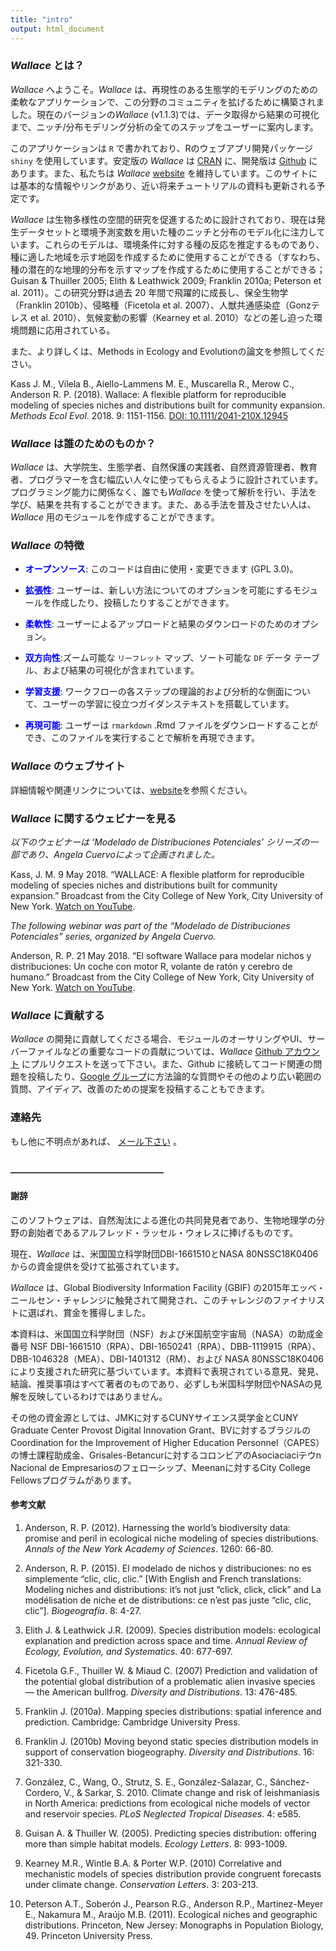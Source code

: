 ```yaml
---
title: "intro"
output: html_document
---
```


### ***Wallace* とは？**

*Wallace* へようこそ。*Wallace* は、再現性のある生態学的モデリングのための柔軟なアプリケーションで、この分野のコミュニティを拡げるために構築されました。現在のバージョンの*Wallace* (v1.1.3)では、データ取得から結果の可視化まで、ニッチ/分布モデリング分析の全てのステップをユーザーに案内します。

このアプリケーションは `R` で書かれており、Rのウェブアプリ開発パッケージ `shiny` を使用しています。安定版の *Wallace* は <a href='https://CRAN.R-project.org/package=wallace' target='_blank'>CRAN</a> に、開発版は <a href='https://github.com/wallaceEcoMod/wallace' target='_blank'>Github</a> にあります。また、私たちは *Wallace* <a href='https://wallaceecomod.github.io/' target='_blank'>website</a> を維持しています。このサイトには基本的な情報やリンクがあり、近い将来チュートリアルの資料も更新される予定です。

*Wallace* は生物多様性の空間的研究を促進するために設計されており、現在は発生データセットと環境予測変数を用いた種のニッチと分布のモデル化に注力しています。これらのモデルは、環境条件に対する種の反応を推定するものであり、種に適した地域を示す地図を作成するために使用することができる（すなわち、種の潜在的な地理的分布を示すマップを作成するために使用することができる；Guisan & Thuiller 2005; Elith & Leathwick 2009; Franklin 2010a; Peterson et al. 2011）。この研究分野は過去 20 年間で飛躍的に成長し、保全生物学（Franklin 2010b）、侵略種（Ficetola et al. 2007）、人獣共通感染症（Gonzテレス et al. 2010）、気候変動の影響（Kearney et al. 2010）などの差し迫った環境問題に応用されている。

また、より詳しくは、Methods in Ecology and Evolutionの論文を参照してください。

Kass J. M., Vilela B., Aiello-Lammens M. E., Muscarella R., Merow C., Anderson R. P. (2018). Wallace: A flexible platform for reproducible modeling of species niches and distributions built for community expansion. *Methods Ecol Evol*. 2018. 9: 1151-1156. <a href="https://doi.org/10.1111/2041-210X.12945" target="_blank">DOI: 10.1111/2041-210X.12945</a>

### ***Wallace* は誰のためのものか？**

*Wallace* は、大学院生、生態学者、自然保護の実践者、自然資源管理者、教育者、プログラマーを含む幅広い人々に使ってもらえるように設計されています。プログラミング能力に関係なく、誰でも*Wallace* を使って解析を行い、手法を学び、結果を共有することができます。また、ある手法を普及させたい人は、*Wallace* 用のモジュールを作成することができます。

### ***Wallace* の特徴**

* **<span style='color:blue'>オープンソース</span>**: このコードは自由に使用・変更できます (GPL 3.0)。

* **<span style='color:blue'>拡張性</span>**:  ユーザーは、新しい方法についてのオプションを可能にするモジュールを作成したり、投稿したりすることができます。

* **<span style='color:blue'>柔軟性</span>**: ユーザーによるアップロードと結果のダウンロードのためのオプション。

* **<span style='color:blue'>双方向性</span>**:ズーム可能な `リーフレット` マップ、ソート可能な `DF` データ テーブル、および結果の可視化が含まれています。

* **<span style='color:blue'>学習支援</span>**:  ワークフローの各ステップの理論的および分析的な側面について、ユーザーの学習に役立つガイダンステキストを搭載しています。

* **<span style="color:blue">再現可能</span>**: ユーザーは `rmarkdown` .Rmd ファイルをダウンロードすることができ、このファイルを実行することで解析を再現できます。

### ***Wallace* のウェブサイト**

詳細情報や関連リンクについては、<a href='https://wallaceecomod.github.io/' target='_blank'>website</a>を参照ください。

### ***Wallace* に関するウェビナーを見る**

*以下のウェビナーは 'Modelado de Distribuciones Potenciales' シリーズの一部であり、Angela Cuervoによって企画されました。*

Kass, J. M. 9 May 2018. "WALLACE: A flexible platform for reproducible modeling of species niches and distributions built for community expansion." Broadcast from the City College of New York, City University of New York. <a href="https://www.youtube.com/watch?v=00CSd9vx2CE&feature=youtu.be" target="_blank">Watch on YouTube</a>.

*The following webinar was part of the "Modelado de Distribuciones Potenciales" series, organized by Angela Cuervo.*

Anderson, R. P. 21 May 2018. "El software Wallace para modelar nichos y distribuciones: Un coche con motor R, volante de ratón y cerebro de humano." Broadcast from the City College of New York, City University of New York. <a href="https://www.youtube.com/watch?v=0652g9PDKp4" target="_blank">Watch on YouTube</a>. 

### ***Wallace* に貢献する**

*Wallace* の開発に貢献してくださる場合、モジュールのオーサリングやUI、サーバーファイルなどの重要なコードの貢献については、*Wallace* <a href='https://github.com/wallaceEcoMod/wallace' target='_blank'>Github アカウント</a> にプルリクエストを送って下さい。また、Github に接続してコード関連の問題を投稿したり、<a href='https://groups.google.com/forum/#!forum/wallaceecomod' target='_blank'>Google グループ</a>に方法論的な質問やその他のより広い範囲の質問、アイディア、改善のための提案を投稿することもできます。

### **連絡先**

もし他に不明点があれば、 <a href='mailto:wallaceecomod@gmail.com'>メール下さい</a> 。

<br>
**-----------------------------------------------------**
<br>

#### **謝辞**

このソフトウェアは、自然淘汰による進化の共同発見者であり、生物地理学の分野の創始者であるアルフレッド・ラッセル・ウォレスに捧げるものです。

現在、*Wallace* は、米国国立科学財団DBI-1661510とNASA 80NSSC18K0406からの資金提供を受けて拡張されています。

*Wallace* は、Global Biodiversity Information Facility (GBIF) の2015年エッベ・ニールセン・チャレンジに触発されて開発され、このチャレンジのファイナリストに選ばれ、賞金を獲得しました。

本資料は、米国国立科学財団（NSF）および米国航空宇宙局（NASA）の助成金番号 NSF DBI-1661510（RPA）、DBI-1650241（RPA）、DBB-1119915（RPA）、DBB-1046328（MEA）、DBI-1401312（RM）、および NASA 80NSSC18K0406 により支援された研究に基づいています。本資料で表現されている意見、発見、結論、推奨事項はすべて著者のものであり、必ずしも米国科学財団やNASAの見解を反映しているわけではありません。

その他の資金源としては、JMKに対するCUNYサイエンス奨学金とCUNY Graduate Center Provost Digital Innovation Grant、BVに対するブラジルのCoordination for the Improvement of Higher Education Personnel（CAPES）の博士課程助成金、Grisales-Betancurに対するコロンビアのAsociaciaciテウn Nacional de Empresariosのフェローシップ、Meenanに対するCity College Fellowsプログラムがあります。


#### **参考文献**

1. Anderson, R. P. (2012). Harnessing the world's biodiversity data: promise and peril in ecological niche modeling of species distributions. *Annals of the New York Academy of Sciences*. 1260: 66-80.

2. Anderson, R. P. (2015). El modelado de nichos y distribuciones: no es simplemente "clic, clic, clic." [With English and French translations: Modeling niches and distributions: it's not just "click, click, click" and La modélisation de niche et de distributions: ce n'est pas juste "clic, clic, clic"]. *Biogeografía*. 8: 4-27.

3. Elith J. & Leathwick J.R. (2009). Species distribution models: ecological explanation and prediction across space and time. *Annual Review of Ecology, Evolution, and Systematics*. 40: 677-697.

4. Ficetola G.F., Thuiller W. & Miaud C. (2007) Prediction and validation of the potential global distribution of a problematic alien invasive species &horbar; the American bullfrog. *Diversity and Distributions*. 13: 476-485.

5. Franklin J. (2010a). Mapping species distributions: spatial inference and prediction. Cambridge: Cambridge University Press.

6. Franklin J. (2010b) Moving beyond static species distribution models in support of conservation biogeography. *Diversity and Distributions*. 16: 321-330.

7. González, C., Wang, O., Strutz, S. E., González-Salazar, C., Sánchez-Cordero, V., & Sarkar, S. 2010. Climate change and risk of leishmaniasis in North America: predictions from ecological niche models of vector and reservoir species. *PLoS Neglected Tropical Diseases*. 4: e585.

8. Guisan A. & Thuiller W. (2005). Predicting species distribution: offering more than simple habitat models. *Ecology Letters*. 8: 993-1009.

9. Kearney M.R., Wintle B.A. & Porter W.P. (2010) Correlative and mechanistic models of species distribution provide congruent forecasts under climate change. *Conservation Letters*. 3: 203-213.

10. Peterson A.T., Soberón J., Pearson R.G., Anderson R.P., Martinez-Meyer E., Nakamura M., Araújo M.B. (2011). Ecological niches and geographic distributions. Princeton, New Jersey: Monographs in Population Biology, 49. Princeton University Press.
